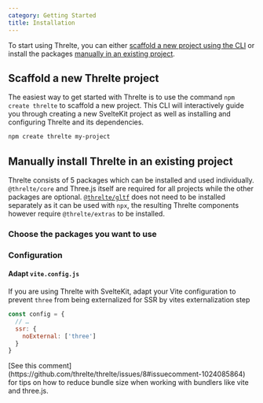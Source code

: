 ```yaml
---
category: Getting Started
title: Installation
---
```


To start using Threlte, you can either [scaffold a new project using the CLI](#scaffold-a-new-threlte-project) or install the packages [manually in an existing project](#manually-install-threlte-in-an-existing-project).

## Scaffold a new Threlte project

The easiest way to get started with Threlte is to use the command `npm create threlte` to scaffold a
new project. This CLI will interactively guide you through creating a new SvelteKit project as well
as installing and configuring Threlte and its dependencies.

```bash
npm create threlte my-project
```

## Manually install Threlte in an existing project

Threlte consists of 5 packages which can be installed and used individually. `@threlte/core` and Three.js
itself are required for all projects while the other packages are optional.
[`@threlte/gltf`](/docs/reference/gltf/getting-started) does not need to be installed separately as it
can be used with `npx`, the resulting Threlte components however require `@threlte/extras` to be installed.

### Choose the packages you want to use

<ManualInstallGuide client:load />

### Configuration

#### Adapt `vite.config.js`

If you are using Threlte with SvelteKit, adapt your Vite configuration to prevent `three` from being externalized for SSR by vites externalization step

```js {3-5} title=vite.config.js
const config = {
  // …
  ssr: {
    noExternal: ['three']
  }
}
```

<Tip type="tip">
  [See this comment](https://github.com/threlte/threlte/issues/8#issuecomment-1024085864) for tips
  on how to reduce bundle size when working with bundlers like vite and three.js.
</Tip>
